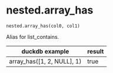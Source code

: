 # nested.array_has { #duckops.nested.array_has }

`nested.array_has(col0, col1)`

Alias for list_contains.

| duckdb example | result |
| -------------- | ------ |
| array_has([1, 2, NULL], 1) | true |
